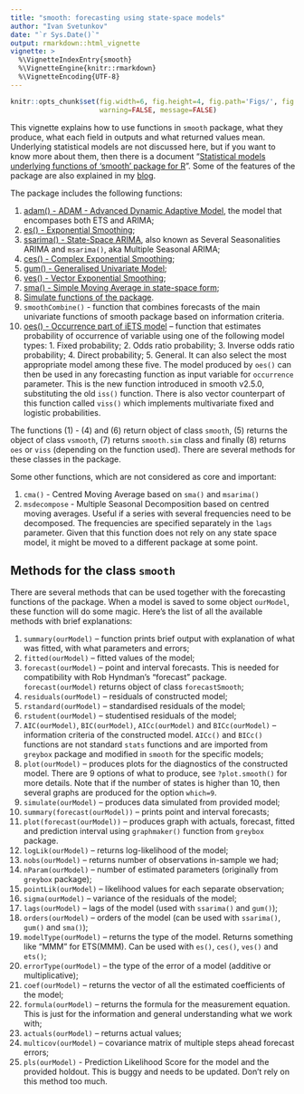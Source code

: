 ```yaml
---
title: "smooth: forecasting using state-space models"
author: "Ivan Svetunkov"
date: "`r Sys.Date()`"
output: rmarkdown::html_vignette
vignette: >
  %\VignetteIndexEntry{smooth}
  %\VignetteEngine{knitr::rmarkdown}
  %\VignetteEncoding{UTF-8}
---
```


```r
knitr::opts_chunk$set(fig.width=6, fig.height=4, fig.path='Figs/', fig.show='hold',
                      warning=FALSE, message=FALSE)
```

This vignette explains how to use functions in `smooth` package, what they produce, what each field in outputs and what returned values mean. Underlying statistical models are not discussed here, but if you want to know more about them, then there is a document "[Statistical models underlying functions of 'smooth' package for R](https://github.com/config-i1/smooth/blob/master/vignettes/smooth-Documentation.pdf)". Some of the features of the package are also explained in my [blog](https://forecasting.svetunkov.ru/en/tag/smooth/).

The package includes the following functions:

1. [adam() - ADAM - Advanced Dynamic Adaptive Model](adam.html), the model that encompases both ETS and ARIMA;
1. [es() - Exponential Smoothing](es.html);
2. [ssarima() - State-Space ARIMA](ssarima.html), also known as Several Seasonalities ARIMA and `msarima()`, aka Multiple Seasonal ARIMA;
3. [ces() - Complex Exponential Smoothing](ces.html);
4. [gum() - Generalised Univariate Model](gum.html);
5. [ves() - Vector Exponential Smoothing](ves.html);
6. [sma() - Simple Moving Average in state-space form](sma.html);
7. [Simulate functions of the package](simulate.html).
8. `smoothCombine()` - function that combines forecasts of the main univariate functions of smooth package based on information criteria.
9. [oes() - Occurrence part of iETS model](oes.html) -- function that estimates probability of occurrence of variable using one of the following model types: 1. Fixed probability; 2. Odds ratio probability; 3. Inverse odds ratio probability; 4. Direct probability; 5. General. It can also select the most appropriate model among these five. The model produced by `oes()` can then be used in any forecasting function as input variable for `occurrence` parameter. This is the new function introduced in smooth v2.5.0, substituting the old `iss()` function.
There is also vector counterpart of this function called `viss()` which implements multivariate fixed and logistic probabilities.

The functions (1) - (4) and (6) return object of class `smooth`, (5) returns the object of class `vsmooth`, (7) returns `smooth.sim` class and finally (8) returns `oes` or `viss` (depending on the function used). There are several methods for these classes in the package.

Some other functions, which are not considered as core and important:

1. `cma()` - Centred Moving Average based on `sma()` and `msarima()`
2. `msdecompose` - Multiple Seasonal Decomposition based on centred moving averages. Useful if a series with several frequencies need to be decomposed. The frequencies are specified separately in the `lags` parameter. Given that this function does not rely on any state space model, it might be moved to a different package at some point.

## Methods for the class `smooth`

There are several methods that can be used together with the forecasting functions of the package. When a model is saved to some object `ourModel`, these function will do some magic. Here's the list of all the available methods with brief explanations:

1. `summary(ourModel)` -- function prints brief output with explanation of what was fitted, with what parameters and errors;
2. `fitted(ourModel)` -- fitted values of the model;
3. `forecast(ourModel)` -- point and interval forecasts. This is needed for compatibility with Rob Hyndman's "forecast" package. `forecast(ourModel)` returns object of class `forecastSmooth`;
4. `residuals(ourModel)` -- residuals of constructed model;
5. `rstandard(ourModel)` -- standardised residuals of the model;
6. `rstudent(ourModel)` -- studentised residuals of the model;
7. `AIC(ourModel)`, `BIC(ourModel)`, `AICc(ourModel)` and `BICc(ourModel)` -- information criteria of the constructed model. `AICc()` and `BICc()` functions are not standard `stats` functions and are imported from `greybox` package and modified in `smooth` for the specific models;
8. `plot(ourModel)` -- produces plots for the diagnostics of the constructed model. There are 9 options of what to produce, see `?plot.smooth()` for more details. Note that if the number of states is higher than 10, then several graphs are produced for the option `which=9`.
9. `simulate(ourModel)` -- produces data simulated from provided model;
10. `summary(forecast(ourModel))` -- prints point and interval forecasts;
11. `plot(forecast(ourModel))` -- produces graph with actuals, forecast, fitted and prediction interval using `graphmaker()` function from `greybox` package.
12. `logLik(ourModel)` -- returns log-likelihood of the model;
13. `nobs(ourModel)` -- returns number of observations in-sample we had;
14. `nParam(ourModel)` -- number of estimated parameters (originally from `greybox` package);
15. `pointLik(ourModel)` -- likelihood values for each separate observation;
16. `sigma(ourModel)` -- variance of the residuals of the model;
17. `lags(ourModel)` -- lags of the model (used with `ssarima()` and `gum()`);
18. `orders(ourModel)` -- orders of the model (can be used with `ssarima()`, `gum()` and `sma()`);
19. `modelType(ourModel)` -- returns the type of the model. Returns something like "MMM" for ETS(MMM). Can be used with `es()`, `ces()`, `ves()` and `ets()`;
20. `errorType(ourModel)` -- the type of the error of a model (additive or multiplicative);
21. `coef(ourModel)` -- returns the vector of all the estimated coefficients of the model;
22. `formula(ourModel)` -- returns the formula for the measurement equation. This is just for the information and general understanding what we work with;
23. `actuals(ourModel)` -- returns actual values;
24. `multicov(ourModel)` -- covariance matrix of multiple steps ahead forecast errors;
25. `pls(ourModel)` - Prediction Likelihood Score for the model and the provided holdout. This is buggy and needs to be updated. Don't rely on this method too much.
